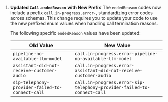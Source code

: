1. **Updated `Call.endedReason` with New Prefix** The `endedReason` codes now include a prefix `call.in-progress.error-`, standardizing error codes across schemas. This change requires you to update your code to use the new prefixed enum values when handling call termination reasons.

   The following specific `endedReason` values have been updated:
   
   | Old Value | New Value |
   | --- | --- |
   | `pipeline-no-available-llm-model` | `call.in-progress.error-pipeline-no-available-llm-model` |
   | `assistant-did-not-receive-customer-audio` | `call.in-progress.error-assistant-did-not-receive-customer-audio` |
   | `sip-telephony-provider-failed-to-connect-call` | `call.in-progress.error-sip-telephony-provider-failed-to-connect-call` |